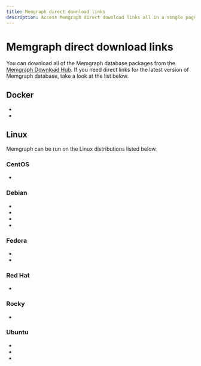 ```yaml
---
title: Memgraph direct download links
description: Access Memgraph direct download links all in a single page. Our documentation is committed to ensuring a smooth developer experience. 
---
```



# Memgraph direct download links

You can download all of the Memgraph database packages from the [Memgraph
Download Hub](https://memgraph.com/download/). If you need direct links for the
latest version of Memgraph database, take a look at the list below.

## Docker
- <LinkClick link="https://download.memgraph.com/memgraph/v2.18.0/docker/memgraph-2.18.0-docker.tar.gz" os="docker" distribution="docker-x86"/>
- <LinkClick link="https://download.memgraph.com/memgraph/v2.18.0/docker-aarch64/memgraph-2.18.0-docker.tar.gz" os="docker" distribution="docker-x86"/>

## Linux

Memgraph can be run on the Linux distributions listed below.

### CentOS
- <LinkClick link="https://download.memgraph.com/memgraph/v2.18.0/centos-9/memgraph-2.18.0_1-1.x86_64.rpm" os="linux" distribution="centos-9"/>

### Debian
- <LinkClick link="https://download.memgraph.com/memgraph/v2.18.0/debian-11/memgraph_2.18.0-1_amd64.deb" os="linux" distribution="debian-11"/>
- <LinkClick link="https://download.memgraph.com/memgraph/v2.18.0/debian-11-aarch64/memgraph_2.18.0-1_arm64.deb" os="linux" distribution="debian-11-aarch64"/>
- <LinkClick link="https://download.memgraph.com/memgraph/v2.18.0/debian-12/memgraph_2.18.0-1_amd64.deb" os="linux" distribution="debian-12"/>
- <LinkClick link="https://download.memgraph.com/memgraph/v2.18.0/debian-12-aarch64/memgraph_2.18.0-1_arm64.deb" os="linux" distribution="debian-12-aarch64"/>

### Fedora
- <LinkClick link="https://download.memgraph.com/memgraph/v2.18.0/fedora-38/memgraph-2.18.0_1-1.x86_64.rpm" os="linux" distribution="fedora-38"/>
- <LinkClick link="https://download.memgraph.com/memgraph/v2.18.0/fedora-39/memgraph-2.18.0_1-1.x86_64.rpm" os="linux" distribution="fedora-39"/>

### Red Hat
- <LinkClick link="https://download.memgraph.com/memgraph/v2.18.0/centos-9/memgraph-2.18.0_1-1.x86_64.rpm" os="linux" distribution="redhat-9"/>

### Rocky
- <LinkClick link="https://download.memgraph.com/memgraph/v2.18.0/rocky-9.3/memgraph-2.18.0_1-1.x86_64.rpm" os="linux" distribution="rocky-9"/>

### Ubuntu
- <LinkClick link="https://download.memgraph.com/memgraph/v2.18.0/ubuntu-20.04/memgraph_2.18.0-1_amd64.deb" os="linux" distribution="ubuntu-20"/>
- <LinkClick link="https://download.memgraph.com/memgraph/v2.18.0/ubuntu-22.04/memgraph_2.18.0-1_amd64.deb" os="linux" distribution="ubuntu-22"/>
- <LinkClick link="https://download.memgraph.com/memgraph/v2.18.0/ubuntu-22.04-aarch64/memgraph_2.18.0-1_arm64.deb" os="linux" distribution="ubuntu-22-aarch64"/>

